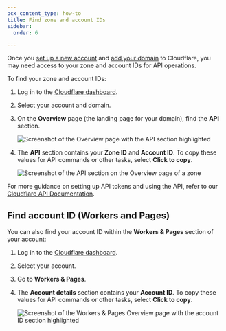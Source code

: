 ```yaml
---
pcx_content_type: how-to
title: Find zone and account IDs
sidebar:
  order: 6

---
```


Once you [set up a new account](/fundamentals/setup/account/) and [add your domain](/fundamentals/setup/manage-domains/add-site/) to Cloudflare, you may need access to your zone and account IDs for API operations.

To find your zone and account IDs:

1. Log in to the [Cloudflare dashboard](https://dash.cloudflare.com/login).

2. Select your account and domain.

3. On the **Overview** page (the landing page for your domain), find the **API** section.

   ![Screenshot of the Overview page with the API section highlighted](~/assets/images/fundamentals/get-started/dash-overview-api-highlighted.png)

4. The **API** section contains your **Zone ID** and **Account ID**. To copy these values for API commands or other tasks, select **Click to copy**.

   ![Screenshot of the API section on the Overview page of a zone](~/assets/images/fundamentals/get-started/dash-overview-api-close-view.png)

For more guidance on setting up API tokens and using the API, refer to our [Cloudflare API Documentation](/fundamentals/api/).

## Find account ID (Workers and Pages)

You can also find your account ID within the **Workers & Pages** section of your account:

1. Log in to the [Cloudflare dashboard](https://dash.cloudflare.com/login).
2. Select your account.
3. Go to **Workers & Pages**.
4. The **Account details** section contains your **Account ID**. To copy these values for API commands or other tasks, select **Click to copy**.

   ![Screenshot of the Workers & Pages Overview page with the account ID section highlighted](~/assets/images/fundamentals/get-started/workers-account-id.png)
